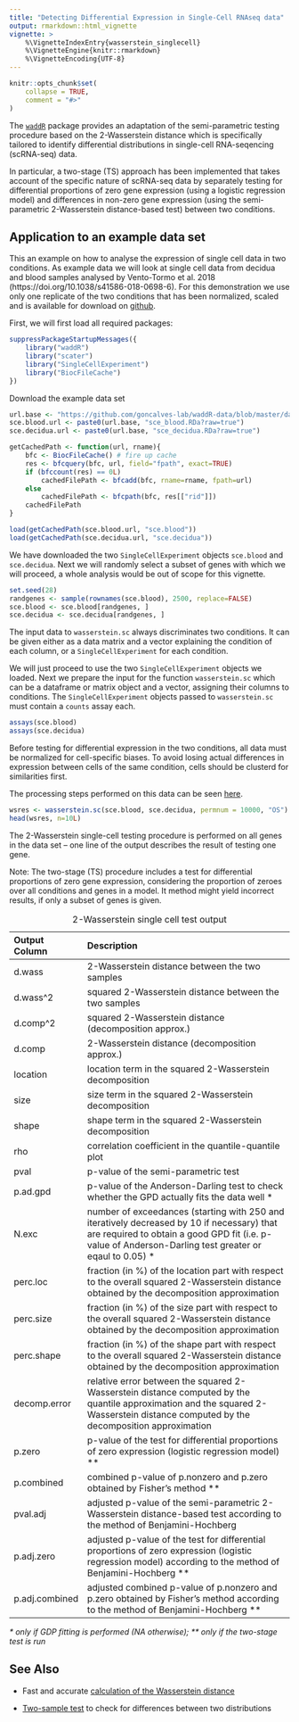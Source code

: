 ```yaml
---
title: "Detecting Differential Expression in Single-Cell RNAseq data"
output: rmarkdown::html_vignette
vignette: >
    %\VignetteIndexEntry{wasserstein_singlecell}
    %\VignetteEngine{knitr::rmarkdown}
    %\VignetteEncoding{UTF-8}
---
```


```r
knitr::opts_chunk$set(
    collapse = TRUE,
    comment = "#>"
)
```



The [`waddR`](waddR.html) package provides an adaptation of the semi-parametric
testing procedure based on the 2-Wasserstein distance which is specifically
tailored to identify differential distributions in single-cell RNA-seqencing
(scRNA-seq) data. 


In particular, a two-stage (TS) approach has been implemented that takes account
of the specific nature of scRNA-seq data by separately testing for differential
proportions of zero gene expression (using a logistic regression model) and
differences in non-zero gene expression (using the semi-parametric
2-Wasserstein distance-based test) between two conditions.

## Application to an example data set


This an example on how to analyse the expression of single cell data in two
conditions.
As example data we will look at single cell data from decidua and blood samples
analysed by Vento-Tormo et al. 2018 
(https://doi.org/10.1038/s41586-018-0698-6).
For this demonstration we use only one replicate of the two conditions that has
been normalized, scaled and is available for download on
[github](https://github.com/goncalves-lab/waddR-data/).

First, we will first load all required packages:

```r
suppressPackageStartupMessages({
    library("waddR")
    library("scater")
    library("SingleCellExperiment")
    library("BiocFileCache")
})
```

Download the example data set

```r
url.base <- "https://github.com/goncalves-lab/waddR-data/blob/master/data/"
sce.blood.url <- paste0(url.base, "sce_blood.RDa?raw=true")
sce.decidua.url <- paste0(url.base, "sce_decidua.RDa?raw=true")

getCachedPath <- function(url, rname){
    bfc <- BiocFileCache() # fire up cache
    res <- bfcquery(bfc, url, field="fpath", exact=TRUE)
    if (bfccount(res) == 0L)
        cachedFilePath <- bfcadd(bfc, rname=rname, fpath=url)
    else
        cachedFilePath <- bfcpath(bfc, res[["rid"]])
    cachedFilePath
}

load(getCachedPath(sce.blood.url, "sce.blood"))
load(getCachedPath(sce.decidua.url, "sce.decidua"))
```

We have downloaded the two `SingleCellExperiment` objects `sce.blood` and
`sce.decidua`.
Next we will randomly select a subset of genes with which we will proceed, a
whole analysis would be out of scope for this vignette.

```r
set.seed(28)
randgenes <- sample(rownames(sce.blood), 2500, replace=FALSE)
sce.blood <- sce.blood[randgenes, ]
sce.decidua <- sce.decidua[randgenes, ]
```

The input data to `wasserstein.sc` always discriminates two conditions.
It can be given either as a data matrix and a vector explaining the condition
of each column, or a `SingleCellExperiment` for each condition.

We will just proceed to use the two `SingleCellExperiment` objects we loaded.
Next we prepare the input for the function `wasserstein.sc` which can be a
dataframe or matrix object and a vector, assigning their columns to conditions.
The `SingleCellExperiment` objects passed to `wasserstein.sc` must contain a
`counts` assay each.

```r
assays(sce.blood)
assays(sce.decidua)
```

Before testing for differential expression in the two conditions, all data
must be normalized for cell-specific biases.
To avoid losing actual differences in expression between cells of the same
condition, cells should be clusterd for similarities first.

The processing steps performed on this data can be seen 
[here](https://github.com/goncalves-lab/waddr-data.git).

```r
wsres <- wasserstein.sc(sce.blood, sce.decidua, permnum = 10000, "OS")
head(wsres, n=10L)
```

The 2-Wasserstein single-cell testing procedure is performed on all genes in
the data set -- one line of the output describes the result of testing one
gene.


Note: The two-stage (TS) procedure includes a test for differential proportions
of zero gene expression, considering the proportion of zeroes over all
conditions and genes in a model.
It method might yield incorrect results, if only a subset of genes is
given.



: 2-Wasserstein single cell test output 

| Output Column | Description                                                 |
|:--------------|:------------------------------------------------------------|
| d.wass        | 2-Wasserstein distance between the two samples              |
| d.wass^2      | squared 2-Wasserstein distance between the two samples      |
| d.comp^2      | squared 2-Wasserstein distance (decomposition approx.)      |
| d.comp        | 2-Wasserstein distance (decomposition approx.)              |
| location      | location term in the squared 2-Wasserstein decomposition    |
| size          | size term in the squared 2-Wasserstein decomposition        |
| shape         | shape term in the squared 2-Wasserstein decomposition       |
| rho           | correlation coefficient in the quantile-quantile plot       |
| pval          | p-value of the semi-parametric test                         |
| p.ad.gpd      | p-value of the Anderson-Darling test to check whether the GPD actually fits the data well \* |
| N.exc         | number of exceedances (starting with 250 and iteratively decreased by 10 if necessary) that are required to obtain a good GPD fit (i.e. p-value of Anderson-Darling test  greater or eqaul to 0.05) \* |
| perc.loc      | fraction (in %) of the location part with respect to the overall squared 2-Wasserstein distance obtained by the decomposition approximation |
| perc.size     | fraction (in %) of the size part with respect to the overall squared 2-Wasserstein distance obtained by the decomposition approximation |
| perc.shape    | fraction (in %) of the shape part with respect to the overall squared 2-Wasserstein distance obtained by the decomposition approximation |
| decomp.error | relative error between the squared 2-Wasserstein distance computed by the quantile approximation and the squared 2-Wasserstein distance computed by the decomposition approximation |
| p.zero        | p-value of the test for differential proportions of zero expression (logistic regression model) \*\* |
| p.combined    | combined p-value of p.nonzero and p.zero obtained by Fisher’s method \*\* |
| pval.adj      | adjusted p-value of the semi-parametric 2-Wasserstein distance-based test according to the method of Benjamini-Hochberg |
| p.adj.zero    | adjusted p-value of the test for differential proportions of zero expression (logistic regression model) according to the method of Benjamini-Hochberg \*\* |
|  p.adj.combined | adjusted combined p-value of p.nonzero and p.zero obtained by Fisher’s method according to the method of Benjamini-Hochberg \*\* |

*\* only if GDP fitting is performed (NA otherwise);* 
*\*\* only if the two-stage test is run*


## See Also

* Fast and accurate 
[calculation of the  Wasserstein distance](wasserstein_metric.html)

* [Two-sample test](wasserstein_test.html) to check for differences between two
distributions

